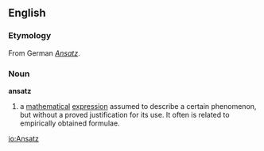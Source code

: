 ==English==
===Etymology===
From German ''[[Ansatz]]''.
===Noun===
'''ansatz'''
#a [[mathematical]] [[expression]] assumed to describe a certain phenomenon, but without a proved justification for its use. It often is related to empirically obtained formulae.

[[io:Ansatz]]